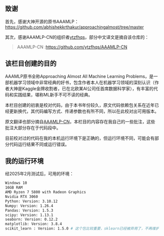 
<WordCount>

## 致谢

首先，感谢大神开源的原书AAAMLP：https://github.com/abhishekkrthakur/approachingalmost/tree/master


其次，感谢AAAMLP-CN的组织者[ytzfhqs](https://github.com/ytzfhqs)，部分中文译文是摘自该仓库的：

> AAAMLP-CN :https://github.com/ytzfhqs/AAAMLP-CN

## 该栏目创建的目的

AAAMLP原书全称Approaching Almost All Machine Learning Problems，是一部机器学习领域中非常经典的好书，包含作者本人在机器学习领域的深刻认识（作者大神是Kaggle金牌收割者，已在北欧某AI公司任首席数据科学家），有丰富的代码和实践结果，堪称ML新手不可不读的经典。

本栏目创建的初衷是校对代码，由于本书年份较久，原文代码依赖包关系在近年已经更新换代，其代码编写方式、传递参数也有所不同，所以在此校对出可用版本。

原文翻译也部分摘自[AAAMLP-CN](https://github.com/ytzfhqs/AAAMLP-CN)，本栏目的内容存在我自己的一些批注，这些批注大部分存在于代码段中。

目前校对过的代码在我的本机运行环境下是正确的，但运行环境不同，可能会有部分代码运行结果不同或运行错误。

## 我的运行环境

经2025年2月测试后，可用的环境：

```bash
Windows 10
16GB RAM
AMD Ryzen 7 5800 with Radeon Graphics
Nvidia RTX 3060
Python: Version: 3.10.12
Numpy: Version: 1.26.4
Pandas: Version: 1.5.3
scipy: Version: 1.13.1
seaborn: Version: 0.12.2
matplotlib: Version: 3.8.4
scikit_learn : Version: 1.5.0 # 这个包比较重要，sklearn已经被弃用了，不再维护，原书涉及sklearn较多，建议换成这个
```

</WordCount>
